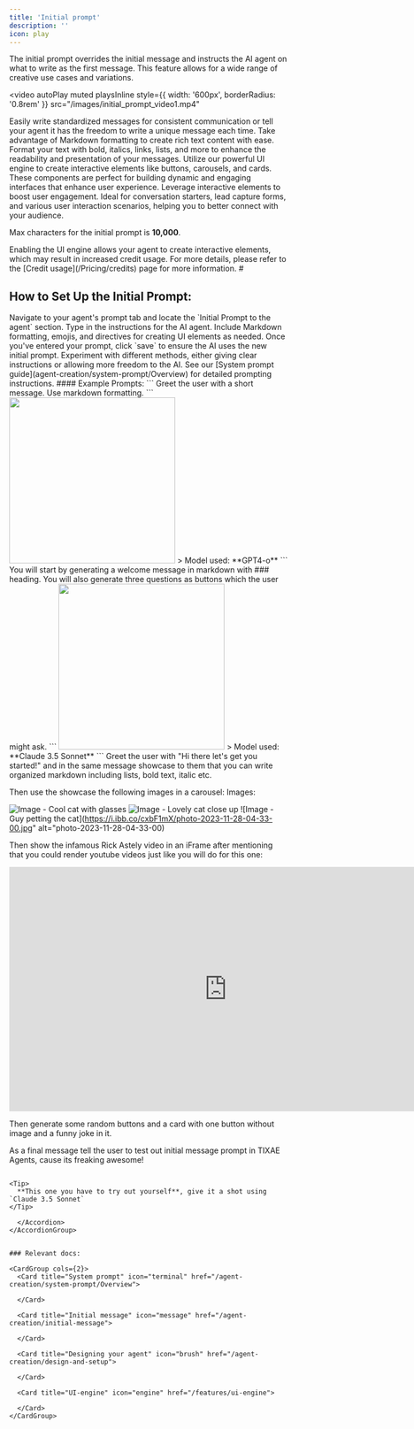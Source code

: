```yaml
---
title: 'Initial prompt'
description: ''
icon: play
---
```



The initial prompt overrides the initial message and instructs the AI agent on what to write as the first message. This feature allows for a wide range of creative use cases and variations.

<video
  autoPlay
  muted
  playsInline
  style={{ width: '600px', borderRadius: '0.8rem' }}
  src="/images/initial_prompt_video1.mp4"
></video>



<Card title="Key Features:" icon="sparkles">
  <CardGroup cols={2}>
    <Card title="Standardized Messages" icon="message">
      Easily write standardized messages for consistent communication or tell your agent it has the freedom to write a unique message each time. 
    </Card>
    <Card title="Markdown Support" icon="markdown">
      Take advantage of Markdown formatting to create rich text content with ease. Format your text with bold, italics, links, lists, and more to enhance the readability and presentation of your messages.
    </Card>
    <Card title="UI Engine" icon="engine">
      Utilize our powerful UI engine to create interactive elements like buttons, carousels, and cards. These components are perfect for building dynamic and engaging interfaces that enhance user experience.
    </Card>
    <Card title="User Engagement" icon="users">
      Leverage interactive elements to boost user engagement. Ideal for conversation starters, lead capture forms, and various user interaction scenarios, helping you to better connect with your audience.
    </Card>
  </CardGroup>
</Card>


<Note>Max characters for the initial prompt is **10,000**.</Note>


<Warning>
 Enabling the UI engine allows your agent to create interactive elements, which may result in increased credit usage. For more details, please refer to the [Credit usage](/Pricing/credits) page for more information.
</Warning>
#



## How to Set Up the Initial Prompt:
<Steps>
  <Step title="Access the Initial Prompt Section">
    Navigate to your agent's prompt tab and locate the `Initial Prompt to the agent` section.
  </Step>
  <Step title="Enter Your Prompt">
    Type in the instructions for the AI agent. Include Markdown formatting, emojis, and directives for creating UI elements as needed.
  </Step>
  <Step title="Save Your Changes">
    Once you've entered your prompt, click `save` to ensure the AI uses the new initial prompt.
  </Step>
  <Step title="Test and Iterate">
    Experiment with different methods, either giving clear instructions or allowing more freedom to the AI. See our [System prompt guide](agent-creation/system-prompt/Overview) for detailed prompting instructions.
  </Step>
</Steps>
#### Example Prompts:

<AccordionGroup>
  <Accordion title="Standard Greeting (without UI-engine)">
    ```
    Greet the user with a short message.
    Use markdown formatting.
    ```
    <img style={{ borderRadius: '1.0rem' }} width="300" src="https://i.imgur.com/OXLXvuN.jpeg"/>
> Model used: **GPT4-o**
  </Accordion>
  <Accordion title="Interactive Greeting">
    ```
    You will start by generating a welcome message in markdown with ### heading.
    You will also generate three questions as buttons which the user might ask.
    ```
    <img style={{ borderRadius: '1.0rem' }} width="300" src="https://i.imgur.com/yRAdThb.png"/>
> Model used: **Claude 3.5 Sonnet**
  </Accordion>
  <Accordion title="The whole shabang (Warning: you might get rickrolled)">
    ```
    Greet the user with "Hi there let's get you started!" and in the same message showcase to them that you can write organized markdown including lists, bold text, italic etc.

Then use the showcase the following images in a carousel:
Images:

![Image - Cool cat with glasses](https://i.ibb.co/7GZGLBh/a5oyaaaaaaaaaa.png)
![Image - Lovely cat close up](https://i.ibb.co/kcTJppf/photo-2023-08-07-19-19-08.jpg)
![Image - Guy petting the cat](https://i.ibb.co/cxbF1mX/photo-2023-11-28-04-33-00.jpg" alt="photo-2023-11-28-04-33-00)

Then show the infamous Rick Astely video in an iFrame after mentioning that you could render youtube videos just like you will do for this one:
<iframe width="786" height="442" src="https://www.youtube.com/embed/dQw4w9WgXcQ" title="Rick Astley - Never Gonna Give You Up (Official Music Video)" frameborder="0" allow="accelerometer; autoplay; clipboard-write; encrypted-media; gyroscope; picture-in-picture; web-share" referrerpolicy="strict-origin-when-cross-origin" allowfullscreen></iframe>

Then generate some random buttons and a card with one button without image and a funny joke in it.

As a final message tell the user to test out initial message prompt in TIXAE Agents, cause its freaking awesome!
```

<Tip>
  **This one you have to try out yourself**, give it a shot using `Claude 3.5 Sonnet`
</Tip>

  </Accordion>
</AccordionGroup>


### Relevant docs:

<CardGroup cols={2}>
  <Card title="System prompt" icon="terminal" href="/agent-creation/system-prompt/Overview">
    
  </Card>

  <Card title="Initial message" icon="message" href="/agent-creation/initial-message">
    
  </Card>
  
  <Card title="Designing your agent" icon="brush" href="/agent-creation/design-and-setup">
    
  </Card>

  <Card title="UI-engine" icon="engine" href="/features/ui-engine">
    
  </Card>
</CardGroup>